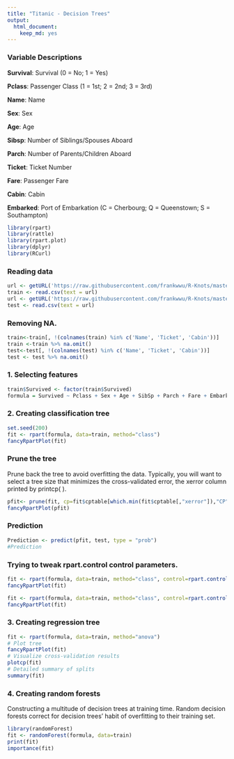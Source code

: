 ---
title: "Titanic - Decision Trees"
output: 
  html_document: 
    keep_md: yes
---

### Variable Descriptions

**Survival**:  Survival (0 = No; 1 = Yes) 

**Pclass**:    Passenger Class (1 = 1st; 2 = 2nd; 3 = 3rd) 

**Name**:      Name 

**Sex**:       Sex 

**Age**:       Age 

**Sibsp**:     Number of Siblings/Spouses Aboard 

**Parch**:     Number of Parents/Children Aboard 

**Ticket**:    Ticket Number 

**Fare**:      Passenger Fare 

**Cabin**:     Cabin 

**Embarked**:  Port of Embarkation (C = Cherbourg; Q = Queenstown; S = Southampton) 

```{r warning=FALSE, message=FALSE}
library(rpart)
library(rattle)
library(rpart.plot)
library(dplyr)
library(RCurl)
```

### Reading data

```{r}
url <- getURL('https://raw.githubusercontent.com/frankwwu/R-Knots/master/Titanic/train.csv')
train <- read.csv(text = url) 
url <- getURL('https://raw.githubusercontent.com/frankwwu/R-Knots/master/Titanic/test.csv')
test <- read.csv(text = url) 
```

### Removing NA.

```{r}
train<-train[, !(colnames(train) %in% c('Name', 'Ticket', 'Cabin'))]
train <-train %>% na.omit()
test<-test[, !(colnames(test) %in% c('Name', 'Ticket', 'Cabin'))]
test <- test %>% na.omit()
```

### 1. Selecting features

```{r}
train$Survived <- factor(train$Survived)
formula = Survived ~ Pclass + Sex + Age + SibSp + Parch + Fare + Embarked
```

### 2. Creating classification tree

```{r}
set.seed(200)
fit <- rpart(formula, data=train, method="class")
fancyRpartPlot(fit)
```

### Prune the tree
Prune back the tree to avoid overfitting the data. Typically, you will want to select a tree size that minimizes the cross-validated error, the xerror column printed by printcp( ).

```{r}
pfit<- prune(fit, cp=fit$cptable[which.min(fit$cptable[,"xerror"]),"CP"])
fancyRpartPlot(pfit)
```

### Prediction

```{r}
Prediction <- predict(pfit, test, type = "prob")
#Prediction
```

### Trying to tweak rpart.control control parameters.

```{r}
fit <- rpart(formula, data=train, method="class", control=rpart.control(minsplit=2, cp=0))
fancyRpartPlot(fit)

fit <- rpart(formula, data=train, method="class", control=rpart.control(minsplit=2, cp=0, minbucket=2))
fancyRpartPlot(fit)
```

### 3. Creating regression tree

```{r}
fit <- rpart(formula, data=train, method="anova")
# Plot tree 
fancyRpartPlot(fit)
# Visualize cross-validation results
plotcp(fit) 
# Detailed summary of splits
summary(fit)
```

### 4. Creating random forests

Constructing a multitude of decision trees at training time. Random decision forests correct for decision trees' habit of overfitting to their training set.

```{r}
library(randomForest)
fit <- randomForest(formula, data=train)
print(fit)
importance(fit)
```


